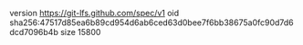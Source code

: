 version https://git-lfs.github.com/spec/v1
oid sha256:47517d85ea6b89cd954d6ab6ced63d0bee7f6bb38675a0fc90d7d6dcd7096b4b
size 15800
